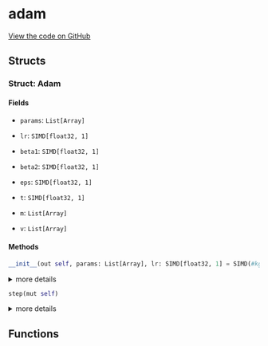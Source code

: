 # adam



[View the code on GitHub](https://github.com/endia-ai/Endia/tree/nightly/endia/optim/adam.mojo)

## Structs

### Struct: Adam





#### Fields

- ``params``: ``List[Array]``
  

  

- ``lr``: ``SIMD[float32, 1]``
  

  

- ``beta1``: ``SIMD[float32, 1]``
  

  

- ``beta2``: ``SIMD[float32, 1]``
  

  

- ``eps``: ``SIMD[float32, 1]``
  

  

- ``t``: ``SIMD[float32, 1]``
  

  

- ``m``: ``List[Array]``
  

  

- ``v``: ``List[Array]``
  

  

#### Methods

```python
__init__(out self, params: List[Array], lr: SIMD[float32, 1] = SIMD(#kgen.float_literal<1|1000>), beta1: SIMD[float32, 1] = SIMD(#kgen.float_literal<9|10>), beta2: SIMD[float32, 1] = SIMD(#kgen.float_literal<999|1000>), eps: SIMD[float32, 1] = SIMD(#kgen.float_literal<1|100000000>))
```

<details>
<summary>more details</summary>

###### Args

- ``self``: ``Self``
  

- ``params``: ``List[Array]``
  

- ``lr``: ``SIMD[float32, 1]`` (default: ``SIMD(#kgen.float_literal<1|1000>)``)
  

- ``beta1``: ``SIMD[float32, 1]`` (default: ``SIMD(#kgen.float_literal<9|10>)``)
  

- ``beta2``: ``SIMD[float32, 1]`` (default: ``SIMD(#kgen.float_literal<999|1000>)``)
  

- ``eps``: ``SIMD[float32, 1]`` (default: ``SIMD(#kgen.float_literal<1|100000000>)``)
  


</details>

```python
step(mut self)
```

<details>
<summary>more details</summary>

###### Args

- ``self``: ``Self``
  


</details>

## Functions

